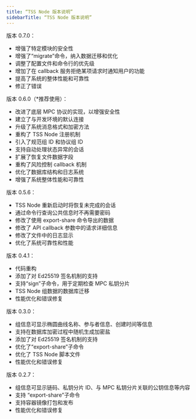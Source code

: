 ```yaml
---
title: “TSS Node 版本说明”
sidebarTitle: “TSS Node 版本说明”
---
```


版本 0.7.0：

- 增强了特定模块的安全性
- 增强了“migrate”命令，纳入数据迁移和优化
- 调整了配置文件和命令行的优先级
- 增加了在 callback 服务拒绝某项请求时通知用户的功能
- 提高了系统的整体性能和可靠性
- 修正了错误

版本 0.6.0（*推荐使用）：

- 改进了底层 MPC 协议的实现，以增强安全性
- 建立了与开发环境的默认连接
- 升级了系统消息格式和加密方法
- 重构了 TSS Node 注册机制
- 引入了规范组 ID 和协议组 ID
- 支持自动处理状态异常的会话
- 扩展了恢复文件数据字段
- 重构了风险控制 callback 机制
- 优化了数据库结构和日志系统
- 增强了系统整体性能和可靠性

版本 0.5.6：

- TSS Node 重新启动时将恢复未完成的会话
- 通过命令行查询公共信息时不再需要密码
- 修改了使用 export-share 命令导出的数据
- 修改了 API callback 参数中的请求详细信息
- 修改了文件中的日志显示
- 优化了系统可靠性和性能

版本 0.4.1：

- 代码重构
- 添加了对 Ed25519 签名机制的支持
- 支持“sign”子命令，用于定期检查 MPC 私钥分片
- TSS Node 组数据的数据库迁移
- 性能优化和错误修复

版本 0.3.0：

- 组信息可显示椭圆曲线名称、参与者信息、创建时间等信息
- 支持在数据库加密过程中随机生成加密盐
- 添加了对 Ed25519 签名机制的支持
- 优化了“export-share”子命令 
- 优化了 TSS Node 脚本文件
- 性能优化和错误修复

版本 0.2.7：

- 组信息可显示链码、私钥分片 ID、与 MPC 私钥分片关联的公钥信息等内容
- 支持 “export-share”子命令 
- 支持容器镜像打包和发布
- 性能优化和错误修复